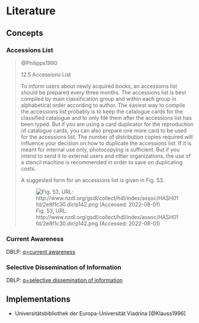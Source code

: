 # Literature

## Concepts

### Accessions List

> @Philipps1990
>
> 12.5 Accessions List
>
> To inform users about newly acquired books, an accessions list should be prepared every three months. The accessions list is best compiled by main classification group and within each group in alphabetical order according to author. The easiest way to compile the accessions list probably is to keep the catalogue cards for the classified catalogue and to only file them after the accessions list has been typed. But if you are using a card duplicator for the reproduction of catalogue cards, you can also prepare one more card to be used for the accessions list. The number of distribution copies required will influence your decision on how to duplicate the accessions list. If it is meant for internal use only, photocopying is sufficient. But if you intend to send it to external users and other organizations, the use of a stencil machine is recommended in order to save on duplicating costs.
>
> A suggested form for an accessions list is given in Fig. 53.
>
> ![Fig. 53, URL: http://www.nzdl.org/gsdl/collect/hdl/index/assoc/HASH01fd/2e8f1c30.dir/p142.png (Accessed: 2022-08-01)](images/lit-Philipps1990-p142.png)

### Current Awareness

DBLP: [q=current awareness](https://dblp.org/search?q=current%20awareness)

### Selective Dissemination of Information

DBLP: [q=selective dissemination of information](https://dblp.org/search?q=selective%20dissemination%20of%20information)

## Implementations

- Universitätsbibliothek der Europa-Universität Viadrina [@Klauss1996]
